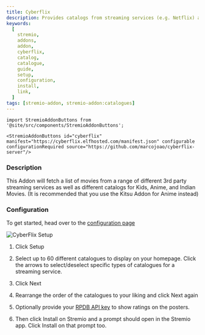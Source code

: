 ```yaml
---
title: Cyberflix
description: Provides catalogs from streaming services (e.g. Netflix) and also catalogs for Kids, Anime, and Indian Movies.
keywords:
  [
    stremio,
    addons,
    addon,
    cyberflix,
    catalog,
    catalogue,
    guide,
    setup,
    configuration,
    install,
    link,
  ]
tags: [stremio-addon, stremio-addon:catalogues]
---
```


```mdx-code-block
import StremioAddonButtons from '@site/src/components/StremioAddonButtons';

<StremioAddonButtons id="cyberflix" manifest="https://cyberflix.elfhosted.com/manifest.json" configurable configurationRequired source="https://github.com/marcojoao/cyberflix-server"/>
```

<h3>Description</h3>

This Addon will fetch a list of movies from a range of different 3rd party streaming services as well as different catalogs for Kids, Anime, and Indian Movies. (It is recommended that you use the Kitsu Addon for Anime instead)

<h3>Configuration</h3>

To get started, head over to the [configuration page](https://cyberflix.elfhosted.com/)

![CyberFlix Setup](/img/stremio/cyberflix_setup.png)

1. Click Setup
2. Select up to 60 different catalogues to display on your homepage.
   Click the arrows to select/deselect specific types of catalogues for a streaming service.

3. Click Next
4. Rearrange the order of the catalogues to your liking and click Next again
5. Optionally provide your [RPDB API key](/stremio/faq#how-do-i-obtain-a-rpdb-api-key) to show ratings on the posters.
6. Then click Install on Stremio and a prompt should open in the Stremio app. Click Install on that prompt too.
